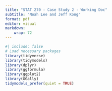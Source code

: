 ```yaml
---
title: "STAT 270 - Case Study 2 - Working Doc"
subtitle: "Noah Lee and Jeff Kong"
format: pdf
editor: visual
markdown: 
    wrap: 72
---
```


```r
#| include: false
# Load necessary packages
library(tidyverse)
library(tidymodels)
library(dplyr)
library(ggformula)
library(ggplot2) 
library(GGally)
tidymodels_prefer(quiet = TRUE) 
```









